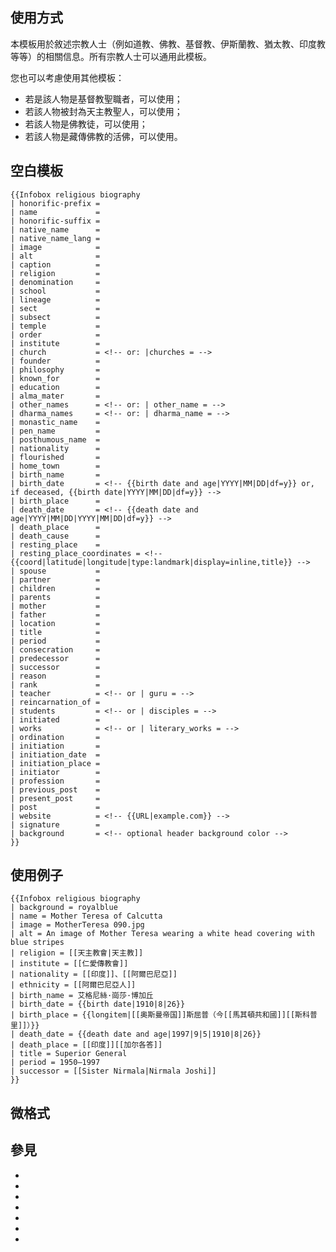 {{documentation subpage}}
{{Person infobox header}}
{{Lua|Module:Infobox|Module:InfoboxImage|Module:Check for unknown parameters}}

== 使用方式 ==
{{Parameter names example |honorific-prefix |honorific-suffix |name |native_name |native_name_lang |image |alt |caption |religion |denomination |school |lineage |sect |subsect |temple |order |institute |church |alma_mater |other_names |dharma_names |monastic_name |pen_name |posthumous_name |nationality |flourished |home_town |birth_name |birth_date |birth_place |death_date |death_place |resting_place |resting_place_coordinates |spouse |children |parents |location |title |period |consecration |predecessor |successor |reason |rank |teacher |reincarnation_of |students |works |ordination |initiation | |profession |previous_post |present_post |post |website | signature }}
本模板用於敘述宗教人士（例如道教、佛教、基督教、伊斯蘭教、猶太教、印度教等等）的相關信息。所有宗教人士可以通用此模板。

您也可以考慮使用其他模板：
*若是該人物是基督教聖職者，可以使用{{tl|Infobox Christian leader}}；
*若該人物被封為天主教聖人，可以使用{{tl|Infobox saint}}；
*若該人物是佛教徒，可以使用{{tl|Infobox Buddhist}}；
*若該人物是藏傳佛教的活佛，可以使用{{tl|Infobox Tulku}}。

== 空白模板 ==
<pre style="overflow:auto; white-space:pre;">
{{Infobox religious biography
| honorific-prefix = 
| name             = 
| honorific-suffix = 
| native_name      = 
| native_name_lang = 
| image            = 
| alt              = 
| caption          = 
| religion         = 
| denomination     = 
| school           = 
| lineage          = 
| sect             = 
| subsect          = 
| temple           = 
| order            = 
| institute        =
| church           = <!-- or: |churches = --> 
| founder          =
| philosophy       =
| known_for        =
| education        =
| alma_mater       =
| other_names      = <!-- or: | other_name = -->
| dharma_names     = <!-- or: | dharma_name = -->
| monastic_name    = 
| pen_name         = 
| posthumous_name  = 
| nationality      = 
| flourished       =
| home_town        = 
| birth_name       = 
| birth_date       = <!-- {{birth date and age|YYYY|MM|DD|df=y}} or, if deceased, {{birth date|YYYY|MM|DD|df=y}} -->
| birth_place      = 
| death_date       = <!-- {{death date and age|YYYY|MM|DD|YYYY|MM|DD|df=y}} -->
| death_place      = 
| death_cause      =
| resting_place    = 
| resting_place_coordinates = <!-- {{coord|latitude|longitude|type:landmark|display=inline,title}} -->
| spouse           = 
| partner          =
| children         = 
| parents          = 
| mother           =
| father           =
| location         = 
| title            = 
| period           = 
| consecration     = 
| predecessor      = 
| successor        = 
| reason           = 
| rank             = 
| teacher          = <!-- or | guru = -->
| reincarnation_of = 
| students         = <!-- or | disciples = -->
| initiated        =
| works            = <!-- or | literary_works = -->
| ordination       = 
| initiation       = 
| initiation_date  =
| initiation_place =
| initiator        =
| profession       = 
| previous_post    = 
| present_post     = 
| post             = 
| website          = <!-- {{URL|example.com}} -->
| signature        = 
| background       = <!-- optional header background color -->
}}
</pre>
{{clear}}
== 使用例子 ==

{{Infobox religious biography
| background = royalblue
| name = Mother Teresa of Calcutta
| image = MotherTeresa 090.jpg
| alt = An image of Mother Teresa wearing a white head covering with blue stripes
| religion = [[天主教會|天主教]]
| institute = [[仁愛傳教會]]
| nationality = [[印度]]、[[阿爾巴尼亞]]
| ethnicity = [[阿爾巴尼亞人]]
| birth_name = 艾格尼絲·崗莎·博加丘
| birth_date = {{birth date|1910|8|26}}
| birth_place = {{longitem|[[奥斯曼帝国]]斯屈普（今[[馬其頓共和國]][[斯科普里]]）}}
| death_date = {{death date and age|1997|9|5|1910|8|26}}
| death_place = [[印度]][[加尔各答]]
| title = Superior General
| period = 1950–1997
| successor = [[Sister Nirmala|Nirmala Joshi]]
}}

<pre style="overflow:auto; white-space:pre;">
{{Infobox religious biography
| background = royalblue
| name = Mother Teresa of Calcutta
| image = MotherTeresa 090.jpg
| alt = An image of Mother Teresa wearing a white head covering with blue stripes
| religion = [[天主教會|天主教]]
| institute = [[仁愛傳教會]]
| nationality = [[印度]]、[[阿爾巴尼亞]]
| ethnicity = [[阿爾巴尼亞人]]
| birth_name = 艾格尼絲·崗莎·博加丘
| birth_date = {{birth date|1910|8|26}}
| birth_place = {{longitem|[[奥斯曼帝国]]斯屈普（今[[馬其頓共和國]][[斯科普里]]）}}
| death_date = {{death date and age|1997|9|5|1910|8|26}}
| death_place = [[印度]][[加尔各答]]
| title = Superior General
| period = 1950–1997
| successor = [[Sister Nirmala|Nirmala Joshi]]
}}
</pre>

== 微格式 ==
{{UF-hcard-person}}

== 參見 ==
* {{tl|Infobox Buddhist}}
* {{tl|Infobox Christian leader}}
* {{tl|Infobox clergy}}
* {{tl|Infobox Hindu leader}}
* {{tl|Infobox saint}}
* {{tl|Infobox theologian}}
* {{tl|Infobox Tulku}}

<includeonly>{{basepage subpage|
<!-- Categories below this line, please; interwikis at Wikidata -->
[[Category:人物信息框模板|Religious Biography]]
[[Category:宗教信息框模板|Religious Biography]]
}}</includeonly>